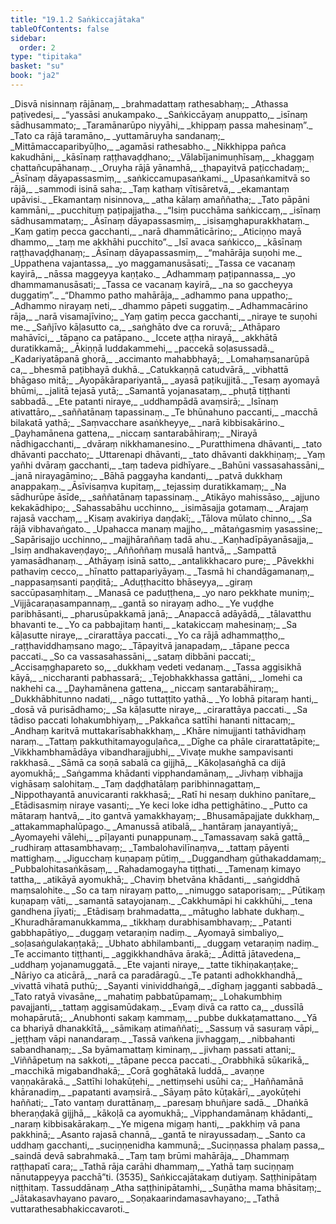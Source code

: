 ```yaml
---
title: "19.1.2 Saṅkiccajātaka"
tableOfContents: false
sidebar:
  order: 2
type: "tipitaka"
basket: "su"
book: "ja2"
---
```



<DynamicBreadcrumb />

<Division number="69" book="ja2">

<Paragraph number="512" type="verses" book="ja2">
_Disvā nisinnaṃ rājānaṃ,_  
_brahmadattaṃ rathesabhaṃ;_  
_Athassa paṭivedesi,_  
_“yassāsi anukampako._  

</Paragraph>

</Division>
<Division number="70" book="ja2">

<Paragraph number="513" type="verses" book="ja2">
_Saṅkiccāyaṃ anuppatto,_  
_isīnaṃ sādhusammato;_  
_Taramānarūpo niyyāhi,_  
_khippaṃ passa mahesinaṃ”._  

</Paragraph>

</Division>
<Division number="71" book="ja2">

<Paragraph number="514" type="verses" book="ja2">
_Tato ca rājā taramāno,_  
_yuttamāruyha sandanaṃ;_  
_Mittāmaccaparibyūḷho,_  
_agamāsi rathesabho._  

</Paragraph>

</Division>
<Division number="72" book="ja2">

<Paragraph number="515" type="verses" book="ja2">
_Nikkhippa pañca kakudhāni,_  
_kāsīnaṃ raṭṭhavaḍḍhano;_  
_Vālabījanimuṇhīsaṃ,_  
_khaggaṃ chattañcupāhanaṃ._  

</Paragraph>

</Division>
<Division number="73" book="ja2">

<Paragraph number="516" type="verses" book="ja2">
_Oruyha rājā yānamhā,_  
_ṭhapayitvā paṭicchadaṃ;_  
_Āsīnaṃ dāyapassasmiṃ,_  
_saṅkiccamupasaṅkami._  

</Paragraph>

</Division>
<Division number="74" book="ja2">

<Paragraph number="517" type="verses" book="ja2">
_Upasaṅkamitvā so rājā,_  
_sammodi isinā saha;_  
_Taṃ kathaṃ vītisāretvā,_  
_ekamantaṃ upāvisi._  

</Paragraph>

</Division>
<Division number="75" book="ja2">

<Paragraph number="518" type="verses" book="ja2">
_Ekamantaṃ nisinnova,_  
_atha kālaṃ amaññatha;_  
_Tato pāpāni kammāni,_  
_pucchituṃ paṭipajjatha._  

</Paragraph>

</Division>
<Division number="76" book="ja2">

<Paragraph number="519" type="verses" book="ja2">
_“Isiṃ pucchāma saṅkiccaṃ,_  
_isīnaṃ sādhusammataṃ;_  
_Āsīnaṃ dāyapassasmiṃ,_  
_isisaṃghapurakkhataṃ._  

</Paragraph>

</Division>
<Division number="77" book="ja2">

<Paragraph number="520" type="verses" book="ja2">
_Kaṃ gatiṃ pecca gacchanti,_  
_narā dhammāticārino;_  
_Aticiṇṇo mayā dhammo,_  
_taṃ me akkhāhi pucchito”._  

</Paragraph>

</Division>
<Division number="78" book="ja2">

<Paragraph number="521" type="verses" book="ja2">
_Isī avaca saṅkicco,_  
_kāsīnaṃ raṭṭhavaḍḍhanaṃ;_  
_Āsīnaṃ dāyapassasmiṃ,_  
_“mahārāja suṇohi me._  

</Paragraph>

</Division>
<Division number="79" book="ja2">

<Paragraph number="522" type="verses" book="ja2">
_Uppathena vajantassa,_  
_yo maggamanusāsati;_  
_Tassa ce vacanaṃ kayirā,_  
_nāssa maggeyya kaṇṭako._  

</Paragraph>

</Division>
<Division number="80" book="ja2">

<Paragraph number="523" type="verses" book="ja2">
_Adhammaṃ paṭipannassa,_  
_yo dhammamanusāsati;_  
_Tassa ce vacanaṃ kayirā,_  
_na so gaccheyya duggatiṃ”._  

</Paragraph>

</Division>
<Division number="81" book="ja2">

<Paragraph number="524" type="verses" book="ja2">
_“Dhammo patho mahārāja,_  
_adhammo pana uppatho;_  
_Adhammo nirayaṃ neti,_  
_dhammo pāpeti suggatiṃ._  

</Paragraph>

</Division>
<Division number="82" book="ja2">

<Paragraph number="525" type="verses" book="ja2">
_Adhammacārino rāja,_  
_narā visamajīvino;_  
_Yaṃ gatiṃ pecca gacchanti,_  
_niraye te suṇohi me._  

</Paragraph>

</Division>
<Division number="83" book="ja2">

<Paragraph number="526" type="verses" book="ja2">
_Sañjīvo kāḷasutto ca,_  
_saṅghāto dve ca roruvā;_  
_Athāparo mahāvīci,_  
_tāpano ca patāpano._  

</Paragraph>

</Division>
<Division number="84" book="ja2">

<Paragraph number="527" type="verses" book="ja2">
_Iccete aṭṭha nirayā,_  
_akkhātā duratikkamā;_  
_Ākiṇṇā luddakammehi,_  
_paccekā soḷasussadā._  

</Paragraph>

</Division>
<Division number="85" book="ja2">

<Paragraph number="528" type="verses" book="ja2">
_Kadariyatāpanā ghorā,_  
_accimanto mahabbhayā;_  
_Lomahaṃsanarūpā ca,_  
_bhesmā paṭibhayā dukhā._  

</Paragraph>

</Division>
<Division number="86" book="ja2">

<Paragraph number="529" type="verses" book="ja2">
_Catukkaṇṇā catudvārā,_  
_vibhattā bhāgaso mitā;_  
_Ayopākārapariyantā,_  
_ayasā paṭikujjitā._  

</Paragraph>

</Division>
<Division number="87" book="ja2">

<Paragraph number="530" type="verses" book="ja2">
_Tesaṃ ayomayā bhūmi,_  
_jalitā tejasā yutā;_  
_Samantā yojanasataṃ,_  
_phuṭā tiṭṭhanti sabbadā._  

</Paragraph>

</Division>
<Division number="88" book="ja2">

<Paragraph number="531" type="verses" book="ja2">
_Ete patanti niraye,_  
_uddhampādā avaṃsirā;_  
_Isīnaṃ ativattāro,_  
_saññatānaṃ tapassinaṃ._  

</Paragraph>

</Division>
<Division number="89" book="ja2">

<Paragraph number="532" type="verses" book="ja2">
_Te bhūnahuno paccanti,_  
_macchā bilakatā yathā;_  
_Saṃvacchare asaṅkheyye,_  
_narā kibbisakārino._  

</Paragraph>

</Division>
<Division number="90" book="ja2">

<Paragraph number="533" type="verses" book="ja2">
_Ḍayhamānena gattena,_  
_niccaṃ santarabāhiraṃ;_  
_Nirayā nādhigacchanti,_  
_dvāraṃ nikkhamanesino._  

</Paragraph>

</Division>
<Division number="91" book="ja2">

<Paragraph number="534" type="verses" book="ja2">
_Puratthimena dhāvanti,_  
_tato dhāvanti pacchato;_  
_Uttarenapi dhāvanti,_  
_tato dhāvanti dakkhiṇaṃ;_  
_Yaṃ yañhi dvāraṃ gacchanti,_  
_taṃ tadeva pidhīyare._  

</Paragraph>

</Division>
<Division number="92" book="ja2">

<Paragraph number="535" type="verses" book="ja2">
_Bahūni vassasahassāni,_  
_janā nirayagāmino;_  
_Bāhā paggayha kandanti,_  
_patvā dukkhaṃ anappakaṃ._  

</Paragraph>

</Division>
<Division number="93" book="ja2">

<Paragraph number="536" type="verses" book="ja2">
_Āsīvisaṃva kupitaṃ,_  
_tejassiṃ duratikkamaṃ;_  
_Na sādhurūpe āsīde,_  
_saññatānaṃ tapassinaṃ._  

</Paragraph>

</Division>
<Division number="94" book="ja2">

<Paragraph number="537" type="verses" book="ja2">
_Atikāyo mahissāso,_  
_ajjuno kekakādhipo;_  
_Sahassabāhu ucchinno,_  
_isimāsajja gotamaṃ._  

</Paragraph>

</Division>
<Division number="95" book="ja2">

<Paragraph number="538" type="verses" book="ja2">
_Arajaṃ rajasā vacchaṃ,_  
_Kisaṃ avakiriya daṇḍakī;_  
_Tālova mūlato chinno,_  
_Sa rājā vibhavaṅgato._  

</Paragraph>

</Division>
<Division number="96" book="ja2">

<Paragraph number="539" type="verses" book="ja2">
_Upahacca manaṃ majjho,_  
_mātaṅgasmiṃ yasassine;_  
_Sapārisajjo ucchinno,_  
_majjhāraññaṃ tadā ahu._  

</Paragraph>

</Division>
<Division number="97" book="ja2">

<Paragraph number="540" type="verses" book="ja2">
_Kaṇhadīpāyanāsajja,_  
_Isiṃ andhakaveṇḍayo;_  
_Aññoññaṃ musalā hantvā,_  
_Sampattā yamasādhanaṃ._  

</Paragraph>

</Division>
<Division number="98" book="ja2">

<Paragraph number="541" type="verses" book="ja2">
_Athāyaṃ isinā satto,_  
_antalikkhacaro pure;_  
_Pāvekkhi pathaviṃ cecco,_  
_hīnatto pattapariyāyaṃ._  

</Paragraph>

</Division>
<Division number="99" book="ja2">

<Paragraph number="542" type="verses" book="ja2">
_Tasmā hi chandāgamanaṃ,_  
_nappasaṃsanti paṇḍitā;_  
_Aduṭṭhacitto bhāseyya,_  
_giraṃ saccūpasaṃhitaṃ._  

</Paragraph>

</Division>
<Division number="100" book="ja2">

<Paragraph number="543" type="verses" book="ja2">
_Manasā ce paduṭṭhena,_  
_yo naro pekkhate muniṃ;_  
_Vijjācaraṇasampannaṃ,_  
_gantā so nirayaṃ adho._  

</Paragraph>

</Division>
<Division number="101" book="ja2">

<Paragraph number="544" type="verses" book="ja2">
_Ye vuḍḍhe paribhāsanti,_  
_pharusūpakkamā janā;_  
_Anapaccā adāyādā,_  
_tālavatthu bhavanti te._  

</Paragraph>

</Division>
<Division number="102" book="ja2">

<Paragraph number="545" type="verses" book="ja2">
_Yo ca pabbajitaṃ hanti,_  
_katakiccaṃ mahesinaṃ;_  
_Sa kāḷasutte niraye,_  
_cirarattāya paccati._  

</Paragraph>

</Division>
<Division number="103" book="ja2">

<Paragraph number="546" type="verses" book="ja2">
_Yo ca rājā adhammaṭṭho,_  
_raṭṭhaviddhaṃsano mago;_  
_Tāpayitvā janapadaṃ,_  
_tāpane pecca paccati._  

</Paragraph>

</Division>
<Division number="104" book="ja2">

<Paragraph number="547" type="verses" book="ja2">
_So ca vassasahassāni,_  
_sataṃ dibbāni paccati;_  
_Accisaṃghapareto so,_  
_dukkhaṃ vedeti vedanaṃ._  

</Paragraph>

</Division>
<Division number="105" book="ja2">

<Paragraph number="548" type="verses" book="ja2">
_Tassa aggisikhā kāyā,_  
_niccharanti pabhassarā;_  
_Tejobhakkhassa gattāni,_  
_lomehi ca nakhehi ca._  

</Paragraph>

</Division>
<Division number="106" book="ja2">

<Paragraph number="549" type="verses" book="ja2">
_Ḍayhamānena gattena,_  
_niccaṃ santarabāhiraṃ;_  
_Dukkhābhitunno nadati,_  
_nāgo tuttaṭṭito yathā._  

</Paragraph>

</Division>
<Division number="107" book="ja2">

<Paragraph number="550" type="verses" book="ja2">
_Yo lobhā pitaraṃ hanti,_  
_dosā vā purisādhamo;_  
_Sa kāḷasutte niraye,_  
_cirarattāya paccati._  

</Paragraph>

</Division>
<Division number="108" book="ja2">

<Paragraph number="551" type="verses" book="ja2">
_Sa tādiso paccati lohakumbhiyaṃ,_  
_Pakkañca sattīhi hananti nittacaṃ;_  
_Andhaṃ karitvā muttakarīsabhakkhaṃ,_  
_Khāre nimujjanti tathāvidhaṃ naraṃ._  

</Paragraph>

</Division>
<Division number="109" book="ja2">

<Paragraph number="552" type="verses" book="ja2">
_Tattaṃ pakkuthitamayoguḷañca,_  
_Dīghe ca phāle cirarattatāpite;_  
_Vikkhambhamādāya vibandharajjubhi,_  
_Vivaṭe mukhe sampavisanti rakkhasā._  

</Paragraph>

</Division>
<Division number="110" book="ja2">

<Paragraph number="553" type="verses" book="ja2">
_Sāmā ca soṇā sabalā ca gijjhā,_  
_Kākoḷasaṅghā ca dijā ayomukhā;_  
_Saṅgamma khādanti vipphandamānaṃ,_  
_Jivhaṃ vibhajja vighāsaṃ salohitaṃ._  

</Paragraph>

</Division>
<Division number="111" book="ja2">

<Paragraph number="554" type="verses" book="ja2">
_Taṃ daḍḍhatālaṃ paribhinnagattaṃ,_  
_Nippothayantā anuvicaranti rakkhasā;_  
_Ratī hi nesaṃ dukhino panītare,_  
_Etādisasmiṃ niraye vasanti;_  
_Ye keci loke idha pettighātino._  

</Paragraph>

</Division>
<Division number="112" book="ja2">

<Paragraph number="555" type="verses" book="ja2">
_Putto ca mātaraṃ hantvā,_  
_ito gantvā yamakkhayaṃ;_  
_Bhusamāpajjate dukkhaṃ,_  
_attakammaphalūpago._  

</Paragraph>

</Division>
<Division number="113" book="ja2">

<Paragraph number="556" type="verses" book="ja2">
_Amanussā atibalā,_  
_hantāraṃ janayantiyā;_  
_Ayomayehi vālehi,_  
_pīḷayanti punappunaṃ._  

</Paragraph>

</Division>
<Division number="114" book="ja2">

<Paragraph number="557" type="verses" book="ja2">
_Tamassavaṃ sakā gattā,_  
_rudhiraṃ attasambhavaṃ;_  
_Tambalohavilīnaṃva,_  
_tattaṃ pāyenti mattighaṃ._  

</Paragraph>

</Division>
<Division number="115" book="ja2">

<Paragraph number="558" type="verses" book="ja2">
_Jigucchaṃ kuṇapaṃ pūtiṃ,_  
_Duggandhaṃ gūthakaddamaṃ;_  
_Pubbalohitasaṅkāsaṃ,_  
_Rahadamogayha tiṭṭhati._  

</Paragraph>

</Division>
<Division number="116" book="ja2">

<Paragraph number="559" type="verses" book="ja2">
_Tamenaṃ kimayo tattha,_  
_atikāyā ayomukhā;_  
_Chaviṃ bhetvāna khādanti,_  
_saṅgiddhā maṃsalohite._  

</Paragraph>

</Division>
<Division number="117" book="ja2">

<Paragraph number="560" type="verses" book="ja2">
_So ca taṃ nirayaṃ patto,_  
_nimuggo sataporisaṃ;_  
_Pūtikaṃ kuṇapaṃ vāti,_  
_samantā satayojanaṃ._  

</Paragraph>

</Division>
<Division number="118" book="ja2">

<Paragraph number="561" type="verses" book="ja2">
_Cakkhumāpi hi cakkhūhi,_  
_tena gandhena jīyati;_  
_Etādisaṃ brahmadatta,_  
_mātugho labhate dukhaṃ._  

</Paragraph>

</Division>
<Division number="119" book="ja2">

<Paragraph number="562" type="verses" book="ja2">
_Khuradhāramanukkamma,_  
_tikkhaṃ durabhisambhavaṃ;_  
_Patanti gabbhapātiyo,_  
_duggaṃ vetaraṇiṃ nadiṃ._  

</Paragraph>

</Division>
<Division number="120" book="ja2">

<Paragraph number="563" type="verses" book="ja2">
_Ayomayā simbaliyo,_  
_soḷasaṅgulakaṇṭakā;_  
_Ubhato abhilambanti,_  
_duggaṃ vetaraṇiṃ nadiṃ._  

</Paragraph>

</Division>
<Division number="121" book="ja2">

<Paragraph number="564" type="verses" book="ja2">
_Te accimanto tiṭṭhanti,_  
_aggikkhandhāva ārakā;_  
_Ādittā jātavedena,_  
_uddhaṃ yojanamuggatā._  

</Paragraph>

</Division>
<Division number="122" book="ja2">

<Paragraph number="565" type="verses" book="ja2">
_Ete vajanti niraye,_  
_tatte tikhiṇakaṇṭake;_  
_Nāriyo ca aticārā,_  
_narā ca paradāragū._  

</Paragraph>

</Division>
<Division number="123" book="ja2">

<Paragraph number="566" type="verses" book="ja2">
_Te patanti adhokkhandhā,_  
_vivattā vihatā puthū;_  
_Sayanti vinividdhaṅgā,_  
_dīghaṃ jagganti sabbadā._  

</Paragraph>

</Division>
<Division number="124" book="ja2">

<Paragraph number="567" type="verses" book="ja2">
_Tato ratyā vivasāne,_  
_mahatiṃ pabbatūpamaṃ;_  
_Lohakumbhiṃ pavajjanti,_  
_tattaṃ aggisamūdakaṃ._  

</Paragraph>

</Division>
<Division number="125" book="ja2">

<Paragraph number="568" type="verses" book="ja2">
_Evaṃ divā ca ratto ca,_  
_dussīlā mohapārutā;_  
_Anubhonti sakaṃ kammaṃ,_  
_pubbe dukkaṭamattano._  

</Paragraph>

</Division>
<Division number="126" book="ja2">

<Paragraph number="569" type="verses" book="ja2">
_Yā ca bhariyā dhanakkītā,_  
_sāmikaṃ atimaññati;_  
_Sassuṃ vā sasuraṃ vāpi,_  
_jeṭṭhaṃ vāpi nanandaraṃ._  

</Paragraph>

</Division>
<Division number="127" book="ja2">

<Paragraph number="570" type="verses" book="ja2">
_Tassā vaṅkena jivhaggaṃ,_  
_nibbahanti sabandhanaṃ;_  
_Sa byāmamattaṃ kiminaṃ,_  
_jivhaṃ passati attani;_  
_Viññāpetuṃ na sakkoti,_  
_tāpane pecca paccati._  

</Paragraph>

</Division>
<Division number="128" book="ja2">

<Paragraph number="571" type="verses" book="ja2">
_Orabbhikā sūkarikā,_  
_macchikā migabandhakā;_  
_Corā goghātakā luddā,_  
_avaṇṇe vaṇṇakārakā._  

</Paragraph>

</Division>
<Division number="129" book="ja2">

<Paragraph number="572" type="verses" book="ja2">
_Sattīhi lohakūṭehi,_  
_nettiṃsehi usūhi ca;_  
_Haññamānā khāranadiṃ,_  
_papatanti avaṃsirā._  

</Paragraph>

</Division>
<Division number="130" book="ja2">

<Paragraph number="573" type="verses" book="ja2">
_Sāyaṃ pāto kūṭakārī,_  
_ayokūṭehi haññati;_  
_Tato vantaṃ durattānaṃ,_  
_paresaṃ bhuñjare sadā._  

</Paragraph>

</Division>
<Division number="131" book="ja2">

<Paragraph number="574" type="verses" book="ja2">
_Dhaṅkā bheraṇḍakā gijjhā,_  
_kākoḷā ca ayomukhā;_  
_Vipphandamānaṃ khādanti,_  
_naraṃ kibbisakārakaṃ._  

</Paragraph>

</Division>
<Division number="132" book="ja2">

<Paragraph number="575" type="verses" book="ja2">
_Ye migena migaṃ hanti,_  
_pakkhiṃ vā pana pakkhinā;_  
_Asanto rajasā channā,_  
_gantā te nirayussadaṃ._  

</Paragraph>

</Division>
<Division number="133" book="ja2">

<Paragraph number="576" type="verses" book="ja2">
_Santo ca uddhaṃ gacchanti,_  
_suciṇṇenidha kammunā;_  
_Suciṇṇassa phalaṃ passa,_  
_saindā devā sabrahmakā._  

</Paragraph>

</Division>
<Division number="134" book="ja2">

<Paragraph number="577" type="verses" book="ja2">
_Taṃ taṃ brūmi mahārāja,_  
_Dhammaṃ raṭṭhapatī cara;_  
_Tathā rāja carāhi dhammaṃ,_  
_Yathā taṃ suciṇṇaṃ nānutappeyya pacchā”ti. (3535)_  


</Paragraph>
</Division>

<Paragraph number="578" type="center" book="ja2">
Saṅkiccajātakaṃ dutiyaṃ.



</Paragraph>

<Paragraph number="579" type="center" book="ja2">
Saṭṭhinipātaṃ niṭṭhitaṃ.



</Paragraph>

<Paragraph number="580" type="center" book="ja2">
Tassuddānaṃ


</Paragraph>

<Paragraph number="581" type="verses" book="ja2">
_Atha saṭṭhinipātamhi,_  
_Suṇātha mama bhāsitaṃ;_  
_Jātakasavhayano pavaro,_  
_Soṇakaarindamasavhayano;_  
_Tathā vuttarathesabhakiccavaroti._
</Paragraph>